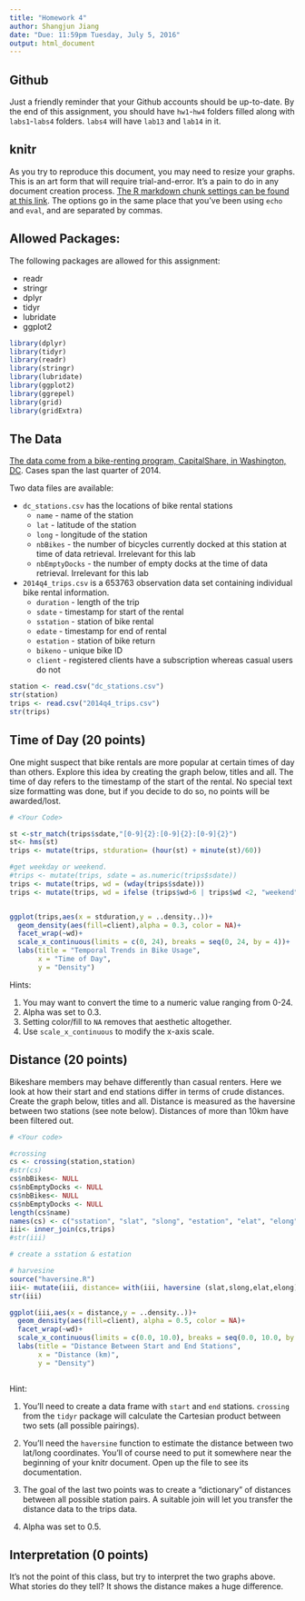 ```yaml
---
title: "Homework 4"
author: Shangjun Jiang
date: "Due: 11:59pm Tuesday, July 5, 2016"
output: html_document
---
```


## Github
Just a friendly reminder that your Github accounts should be up-to-date.  By the end of this assignment, you should have `hw1`-`hw4` folders filled along with `labs1`-`labs4` folders.  `labs4` will have `lab13` and `lab14` in it.

## knitr
As you try to reproduce this document, you may need to resize your graphs.  This is an art form that will require trial-and-error.  It's a pain to do in any document creation process.  [The R markdown chunk settings can be found at this link](http://yihui.name/knitr/options/).  The options go in the same place that you've been using `echo` and `eval`, and are separated by commas.

## Allowed Packages:

The following packages are allowed for this assignment:

* readr
* stringr
* dplyr
* tidyr
* lubridate
* ggplot2

```r
library(dplyr)
library(tidyr)
library(readr)
library(stringr)
library(lubridate)
library(ggplot2)
library(ggrepel)
library(grid)
library(gridExtra)

```


## The Data

[The data come from a bike-renting program, CapitalShare, in Washington, DC](https://www.capitalbikeshare.com/data/stations/bikeStations.xml).  Cases span the last quarter of 2014.

Two data files are available:

* `dc_stations.csv` has the locations of bike rental stations
    - `name` - name of the station
    - `lat` - latitude of the station
    - `long` - longitude of the station
    - `nbBikes` - the number of bicycles currently docked at this station at time of data retrieval.  Irrelevant for this lab
    - `nbEmptyDocks` - the number of empty docks at the time of data retrieval.  Irrelevant for this lab
  
* `2014q4_trips.csv` is a 653763 observation data set containing individual bike rental information.
    - `duration` - length of the trip
    - `sdate` - timestamp for start of the rental
    - `sstation` - station of bike rental
    - `edate` - timestamp for end of rental
    - `estation` - station of bike return
    - `bikeno` - unique bike ID
    - `client` - registered clients have a subscription whereas casual users do not

```r
station <- read.csv("dc_stations.csv")
str(station)
trips <- read.csv("2014q4_trips.csv")
str(trips)

```

## Time of Day (20 points)

One might suspect that bike rentals are more popular at certain times of day than others.  Explore this idea by creating the graph below, titles and all.  The time of day refers to the timestamp of the start of the rental.  No special text size formatting was done, but if you decide to do so, no points will be awarded/lost.

```r
# <Your Code>

st <-str_match(trips$sdate,"[0-9]{2}:[0-9]{2}:[0-9]{2}")
st<- hms(st)
trips <- mutate(trips, stduration= (hour(st) + minute(st)/60))

#get weekday or weekend. 
#trips <- mutate(trips, sdate = as.numeric(trips$sdate))
trips <- mutate(trips, wd = (wday(trips$sdate)))
trips <- mutate(trips, wd = ifelse (trips$wd>6 | trips$wd <2, "weekend", "weekday"))


ggplot(trips,aes(x = stduration,y = ..density..))+
  geom_density(aes(fill=client),alpha = 0.3, color = NA)+
  facet_wrap(~wd)+
  scale_x_continuous(limits = c(0, 24), breaks = seq(0, 24, by = 4))+
  labs(title = "Temporal Trends in Bike Usage",
       x = "Time of Day",
       y = "Density")


```

Hints:

1. You may want to convert the time to a numeric value ranging from 0-24.
2. Alpha was set to 0.3.
3. Setting color/fill to `NA` removes that aesthetic altogether.
4. Use `scale_x_continuous` to modify the x-axis scale.

## Distance (20 points)

Bikeshare members may behave differently than casual renters.  Here we look at how their start and end stations differ in terms of crude distances.  Create the graph below, titles and all.  Distance is measured as the haversine between two stations (see note below).  Distances of more than 10km have been filtered out.

```r
# <Your code>

#crossing
cs <- crossing(station,station)
#str(cs)
cs$nbBikes<- NULL
cs$nbEmptyDocks <- NULL
cs$nbBikes<- NULL
cs$nbEmptyDocks <- NULL
length(cs$name)
names(cs) <- c("sstation", "slat", "slong", "estation", "elat", "elong")
iii<- inner_join(cs,trips)
#str(iii)

# create a sstation & estation

# harvesine
source("haversine.R")
iii<- mutate(iii, distance= with(iii, haversine (slat,slong,elat,elong)))
str(iii)

ggplot(iii,aes(x = distance,y = ..density..))+
  geom_density(aes(fill=client), alpha = 0.5, color = NA)+
  facet_wrap(~wd)+
  scale_x_continuous(limits = c(0.0, 10.0), breaks = seq(0.0, 10.0, by = 2.5))+
  labs(title = "Distance Between Start and End Stations",
       x = "Distance (km)",
       y = "Density")



```

Hint:

1. You'll need to create a data frame with `start` and `end` stations.  `crossing` from the `tidyr` package will calculate the Cartesian product between two sets (all possible pairings).

2. You'll need the `haversine` function to estimate the distance between two lat/long coordinates.  You'll of course need to put it somewhere near the beginning of your knitr document.  Open up the file to see its documentation.

3. The goal of the last two points was to create a "dictionary" of distances between all possible station pairs.  A suitable join will let you transfer the distance data to the trips data.

4. Alpha was set to 0.5.

## Interpretation (0 points)
It's not the point of this class, but try to interpret the two graphs above.  What stories do they tell?
It shows the distance makes a huge difference.

